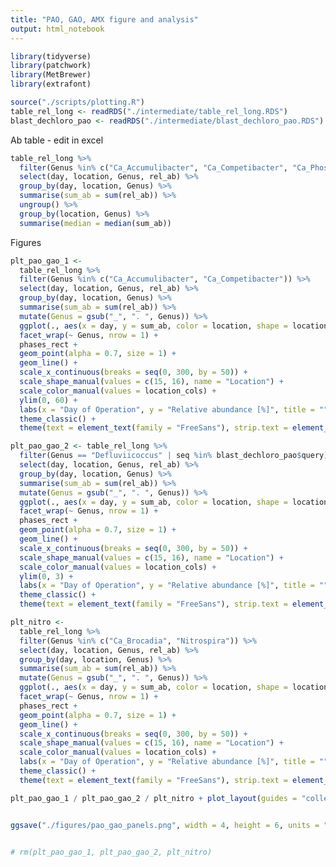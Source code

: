 ```yaml
---
title: "PAO, GAO, AMX figure and analysis"
output: html_notebook
---
```



```r
library(tidyverse)
library(patchwork)
library(MetBrewer)
library(extrafont)

```


```r

source("./scripts/plotting.R")
table_rel_long <- readRDS("./intermediate/table_rel_long.RDS")
blast_dechloro_pao <- readRDS("./intermediate/blast_dechloro_pao.RDS")

```


Ab table - edit in excel
```r
table_rel_long %>%
  filter(Genus %in% c("Ca_Accumulibacter", "Ca_Competibacter", "Ca_Phosphoribacter", "Tetrasphaera", "Ca_Obscuribacter", "Defluviicoccus") | seq %in% blast_dechloro_pao$query) %>%
  select(day, location, Genus, rel_ab) %>%
  group_by(day, location, Genus) %>%
  summarise(sum_ab = sum(rel_ab)) %>%
  ungroup() %>%
  group_by(location, Genus) %>%
  summarise(median = median(sum_ab))
```


Figures
```r


plt_pao_gao_1 <-
  table_rel_long %>%
  filter(Genus %in% c("Ca_Accumulibacter", "Ca_Competibacter")) %>%
  select(day, location, Genus, rel_ab) %>%
  group_by(day, location, Genus) %>%
  summarise(sum_ab = sum(rel_ab)) %>%
  mutate(Genus = gsub("_", ". ", Genus)) %>%
  ggplot(., aes(x = day, y = sum_ab, color = location, shape = location)) +
  facet_wrap(~ Genus, nrow = 1) +
  phases_rect + 
  geom_point(alpha = 0.7, size = 1) +
  geom_line() + 
  scale_x_continuous(breaks = seq(0, 300, by = 50)) + 
  scale_shape_manual(values = c(15, 16), name = "Location") +
  scale_color_manual(values = location_cols) + 
  ylim(0, 60) +
  labs(x = "Day of Operation", y = "Relative abundance [%]", title = "", color = "Location", shape = "Location") + 
  theme_classic() +
  theme(text = element_text(family = "FreeSans"), strip.text = element_text(face = "italic"))

plt_pao_gao_2 <- table_rel_long %>%
  filter(Genus == "Defluviicoccus" | seq %in% blast_dechloro_pao$query)%>%
  select(day, location, Genus, rel_ab) %>%
  group_by(day, location, Genus) %>%
  summarise(sum_ab = sum(rel_ab)) %>%
  mutate(Genus = gsub("_", ". ", Genus)) %>%
  ggplot(., aes(x = day, y = sum_ab, color = location, shape = location)) +
  facet_wrap(~ Genus, nrow = 1) +
  phases_rect + 
  geom_point(alpha = 0.7, size = 1) +
  geom_line() + 
  scale_x_continuous(breaks = seq(0, 300, by = 50)) + 
  scale_shape_manual(values = c(15, 16), name = "Location") +
  scale_color_manual(values = location_cols) + 
  ylim(0, 3) + 
  labs(x = "Day of Operation", y = "Relative abundance [%]", title = "", color = "Location", shape = "Location") + 
  theme_classic() +
  theme(text = element_text(family = "FreeSans"), strip.text = element_text(face = "italic"))

plt_nitro <- 
  table_rel_long %>%
  filter(Genus %in% c("Ca_Brocadia", "Nitrospira")) %>%
  select(day, location, Genus, rel_ab) %>%
  group_by(day, location, Genus) %>%
  summarise(sum_ab = sum(rel_ab)) %>%
  mutate(Genus = gsub("_", ". ", Genus)) %>%
  ggplot(., aes(x = day, y = sum_ab, color = location, shape = location)) +
  facet_wrap(~ Genus, nrow = 1) +
  phases_rect + 
  geom_point(alpha = 0.7, size = 1) +
  geom_line() + 
  scale_x_continuous(breaks = seq(0, 300, by = 50)) + 
  scale_shape_manual(values = c(15, 16), name = "Location") +
  scale_color_manual(values = location_cols) + 
  labs(x = "Day of Operation", y = "Relative abundance [%]", title = "", color = "Location", shape = "Location") + 
  theme_classic() +
  theme(text = element_text(family = "FreeSans"), strip.text = element_text(face = "italic"))

plt_pao_gao_1 / plt_pao_gao_2 / plt_nitro + plot_layout(guides = "collect", axis_titles = "collect") & theme(legend.position = "top")


ggsave("./figures/pao_gao_panels.png", width = 4, height = 6, units = "in", dpi = 320)


# rm(plt_pao_gao_1, plt_pao_gao_2, plt_nitro)
  
```
